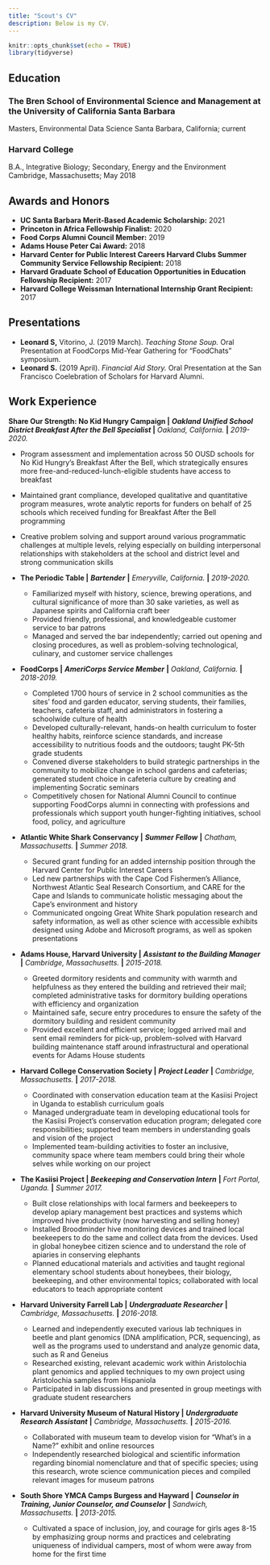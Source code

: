 ```yaml
---
title: "Scout's CV"
description: Below is my CV.  
---
```


```r
knitr::opts_chunk$set(echo = TRUE)
library(tidyverse)
```

## Education

### The Bren School of Environmental Science and Management at the University of California Santa Barbara
Masters, Environmental Data Science 
Santa Barbara, California; current

### Harvard College
B.A., Integrative Biology; Secondary, Energy and the Environment 
Cambridge, Massachusetts;
May 2018

## Awards and Honors

- **UC Santa Barbara Merit-Based Academic Scholarship:** 2021
- **Princeton in Africa Fellowship Finalist:** 2020
- **Food Corps Alumni Council Member:** 2019
- **Adams House Peter Cai Award:** 2018
- **Harvard Center for Public Interest Careers Harvard Clubs Summer Community Service Fellowship Recipient:** 2018
- **Harvard Graduate School of Education Opportunities in Education Fellowship Recipient:** 2017
- **Harvard College Weissman International Internship Grant Recipient:** 2017

## Presentations
- **Leonard S,** Vitorino, J. (2019 March). *Teaching Stone Soup.* Oral Presentation at FoodCorps Mid-Year Gathering for "FoodChats" symposium.
- **Leonard S.** (2019 April). *Financial Aid Story.* Oral Presentation at the San Francisco Coelebration of Scholars for Harvard Alumni. 

## Work Experience

**Share Our Strength: No Kid Hungry Campaign |** ___Oakland Unified School District Breakfast After the Bell Specialist ___ **|** *Oakland, California.* **|** *2019-2020.*

  - Program assessment and implementation across 50 OUSD schools for No Kid Hungry’s Breakfast After the Bell, which strategically ensures more free-and-reduced-lunch-eligible students have access to breakfast 
  - Maintained grant compliance, developed qualitative and quantitative program measures, wrote analytic reports for funders on behalf of 25 schools which received funding for Breakfast After the Bell programming
  - Creative problem solving and support around various programmatic challenges at multiple levels, relying especially on building interpersonal relationships with stakeholders at the school and district level and strong communication skills 

- **The Periodic Table |** ___Bartender___ **|** *Emeryville, California.* **|** *2019-2020.*

  - Familiarized myself with history, science, brewing operations, and cultural significance of more than 30 sake varieties, as well as Japanese spirits and California craft beer 
  - Provided friendly, professional, and knowledgeable customer service to bar patrons
  - Managed and served the bar independently; carried out opening and closing procedures, as well as problem-solving technological, culinary, and customer service challenges

- **FoodCorps |** ___AmeriCorps Service Member___ **|** *Oakland, California.* **|** *2018-2019.*

  - Completed 1700 hours of service in 2 school communities as the sites’ food and garden educator, serving students, their families, teachers, cafeteria staff, and administrators in fostering a schoolwide culture of health
  - Developed culturally-relevant, hands-on health curriculum to foster healthy habits, reinforce science standards, and increase accessibility to nutritious foods and the outdoors; taught PK-5th grade students 
  - Convened diverse stakeholders to build strategic partnerships in the community to mobilize change in school gardens and cafeterias; generated student choice in cafeteria culture by creating and implementing Socratic seminars
  - Competitively chosen for National Alumni Council to continue supporting FoodCorps alumni in connecting with professions and professionals which support youth hunger-fighting initiatives, school food, policy, and agriculture
  
- **Atlantic White Shark Conservancy |** ___Summer Fellow___ **|** *Chatham, Massachusetts.* **|** *Summer 2018.*

  - Secured grant funding for an added internship position through the Harvard Center for Public Interest Careers
  - Led new partnerships with the Cape Cod Fishermen’s Alliance, Northwest Atlantic Seal Research Consortium, and CARE for the Cape and Islands to communicate holistic messaging about the Cape’s environment and history
  - Communicated ongoing Great White Shark population research and safety information, as well as other science with accessible exhibits designed using Adobe and Microsoft programs, as well as spoken presentations

- **Adams House, Harvard University |** ___Assistant to the Building Manager___ **|** *Cambridge, Massachusetts.* **|** *2015-2018.*

  - Greeted dormitory residents and community with warmth and helpfulness as they entered the building and retrieved their mail; completed administrative tasks for dormitory building operations with efficiency and organization
  - Maintained safe, secure entry procedures to ensure the safety of the dormitory building and resident community 
  - Provided excellent and efficient service; logged arrived mail and sent email reminders for pick-up, problem-solved with Harvard building maintenance staff around infrastructural and operational events for Adams House students

- **Harvard College Conservation Society |** ___Project Leader___ **|** *Cambridge, Massachusetts.* **|** *2017-2018.*

  - Coordinated with conservation education team at the Kasiisi Project in Uganda to establish curriculum goals 
  - Managed undergraduate team in developing educational tools for the Kasiisi Project’s conservation education program; delegated core responsibilities; supported team members in understanding goals and vision of the project
  - Implemented team-building activities to foster an inclusive, community space where team members could bring their whole selves while working on our project

- **The Kasiisi Project |** ___Beekeeping and Conservation Intern___ **|** *Fort Portal, Uganda.* **|** *Summer 2017.*

  - Built close relationships with local farmers and beekeepers to develop apiary management best practices and systems which improved hive productivity (now harvesting and selling honey)
  - Installed Broodminder hive monitoring devices and trained local beekeepers to do the same and collect data from the devices. Used in global honeybee citizen science and to understand the role of apiaries in conserving elephants 
  - Planned educational materials and activities and taught regional elementary school students about honeybees, their biology, beekeeping, and other environmental topics; collaborated with local educators to teach appropriate content

- **Harvard University Farrell Lab |** ___Undergraduate Researcher___ **|** *Cambridge, Massachusetts.* **|** *2016-2018.*
  - Learned and independently executed various lab techniques in beetle and plant genomics (DNA amplification, PCR, sequencing), as well as the programs used to understand and analyze genomic data, such as R and Geneius
  - Researched existing, relevant academic work within Aristolochia plant genomics and applied techniques to my own project using Aristolochia samples from Hispaniola
  - Participated in lab discussions and presented in group meetings with graduate student researchers

- **Harvard University Museum of Natural History |** ___Undergraduate Research Assistant___ **|** *Cambridge, Massachusetts.* **|** *2015-2016.*

  - Collaborated with museum team to develop vision for “What’s in a Name?” exhibit and online resources
  - Independently researched biological and scientific information regarding binomial nomenclature and that of specific species; using this research, wrote science communication pieces and compiled relevant images for museum patrons

- **South Shore YMCA Camps Burgess and Hayward |** ___Counselor in Training, Junior Counselor, and Counselor___ **|** *Sandwich, Massachusetts.* **|** *2013-2015.*

  - Cultivated a space of inclusion, joy, and courage for girls ages 8-15 by emphasizing group norms and practices and
celebrating uniqueness of individual campers, most of whom were away from home for the first time
